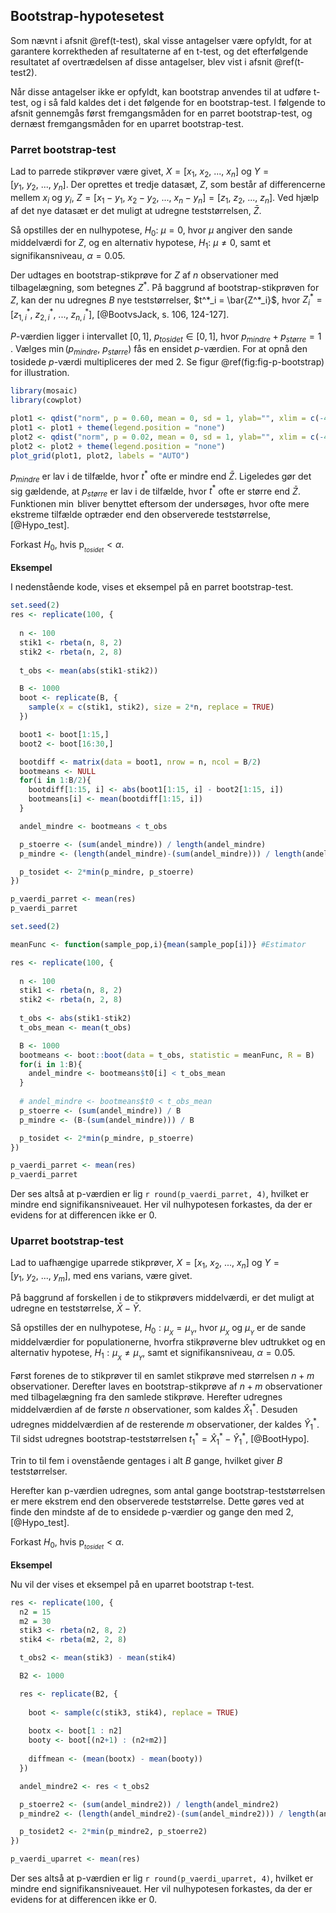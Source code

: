 ## Bootstrap-hypotesetest

Som nævnt i afsnit \@ref(t-test), skal visse antagelser være opfyldt, for at garantere korrektheden af resultaterne af en t-test, og det efterfølgende resultatet af overtrædelsen af disse antagelser, blev vist i afsnit \@ref(t-test2).

<!-- 1. Variablen er kvantitativ. -->
<!-- 2. Stikprøveudtagning er udført med tilfældighed. -->
<!-- 3. Populationen er normalfordelt. -->

Når disse antagelser ikke er opfyldt, kan bootstrap anvendes til at udføre t-test, og i så fald kaldes det i det følgende for en bootstrap-test. I følgende to afsnit gennemgås først fremgangsmåden for en parret bootstrap-test, og dernæst fremgangsmåden for en uparret bootstrap-test.

### Parret bootstrap-test

Lad to parrede stikprøver være givet, $X=[x_{1},~x_{2},~...,~x_{n}]$ og $Y=[y_{1},~y_{2},~...,~y_{n}]$.
Der oprettes et tredje datasæt, $Z$, som består af differencerne mellem $x_i$ og $y_i$, $Z = [x_1-y_1,~ x_2-y_2,~...,~x_n-y_n] = [z_1,~z_2,~...,~z_n]$. Ved hjælp af det nye datasæt er det muligt at udregne teststørrelsen, $\bar{Z}$.

Så opstilles der en nulhypotese, $H_0:~\mu = 0$, hvor $\mu$ angiver den sande middelværdi for $Z$, og en alternativ hypotese, $H_1:~\mu\neq 0$, samt et signifikansniveau, $\alpha = 0.05$. 

Der udtages en bootstrap-stikprøve for $Z$ af $n$ observationer med tilbagelægning, som betegnes $Z^*$. På baggrund af bootstrap-stikprøven for $Z$, kan der nu udregnes $B$ nye teststørrelser, $t^*_i = \bar{Z^*_i}$, hvor $Z^*_i = [z^*_{1,i},~z^*_{2,i},~...,~z^*_{n,i}]$, [@BootvsJack, s. 106, 124-127].

_P_-værdien ligger i intervallet $[0,1]$, $p_{tosidet} \in [0,1]$, hvor $p_{mindre} + p_{større} = 1$ . Vælges $\min (p_{mindre}, ~p_{større})$ fås en ensidet _p_-værdien. For at opnå den tosidede _p_-værdi multipliceres der med $2$. Se figur \@ref(fig:fig-p-bootstrap) for illustration.

```r
library(mosaic)
library(cowplot)
```

```r
plot1 <- qdist("norm", p = 0.60, mean = 0, sd = 1, ylab="", xlim = c(-4, 4),  return = c("plot"))
plot1 <- plot1 + theme(legend.position = "none")
plot2 <- qdist("norm", p = 0.02, mean = 0, sd = 1, ylab="", xlim = c(-4, 4), return = c("plot"))
plot2 <- plot2 + theme(legend.position = "none")
plot_grid(plot1, plot2, labels = "AUTO")
```

$p_{mindre}$ er lav i de tilfælde, hvor $t^*$ ofte er mindre end $\bar Z$. Ligeledes gør det sig gældende, at $p_{større}$ er lav i de tilfælde, hvor $t^*$ ofte er større end $\bar Z$. Funktionen $\min$ bliver benyttet eftersom der undersøges, hvor ofte mere ekstreme tilfælde optræder end den observerede teststørrelse, [@Hypo_test].

\begin{align}
p_{_{mindre}} &= \frac{\text{antal gange }\{t^*<\bar{Z}\}}{B} \\
p_{_{større}} &= \frac{\text{antal gange }\{t^*>\bar{Z}\}}{B} \\
p_{_{tosidet}} &= 2 \cdot \text{min}(p_{_{mindre}},~p_{_{større}})
\end{align}

Forkast $H_0$, hvis $\text{p}_{_{tosidet}}<\alpha$.

__Eksempel__

I nedenstående kode, vises et eksempel på en parret bootstrap-test.

```r
set.seed(2)
res <- replicate(100, {
  
  n <- 100
  stik1 <- rbeta(n, 8, 2)
  stik2 <- rbeta(n, 2, 8)
  
  t_obs <- mean(abs(stik1-stik2))

  B <- 1000
  boot <- replicate(B, {
    sample(x = c(stik1, stik2), size = 2*n, replace = TRUE)
  })

  boot1 <- boot[1:15,]
  boot2 <- boot[16:30,]

  bootdiff <- matrix(data = boot1, nrow = n, ncol = B/2)
  bootmeans <- NULL
  for(i in 1:B/2){
    bootdiff[1:15, i] <- abs(boot1[1:15, i] - boot2[1:15, i])
    bootmeans[i] <- mean(bootdiff[1:15, i])
  }

  andel_mindre <- bootmeans < t_obs

  p_stoerre <- (sum(andel_mindre)) / length(andel_mindre)
  p_mindre <- (length(andel_mindre)-(sum(andel_mindre))) / length(andel_mindre)

  p_tosidet <- 2*min(p_mindre, p_stoerre)
})

p_vaerdi_parret <- mean(res)
p_vaerdi_parret
```

```r
set.seed(2)

meanFunc <- function(sample_pop,i){mean(sample_pop[i])} #Estimator

res <- replicate(100, {
  
  n <- 100
  stik1 <- rbeta(n, 8, 2)
  stik2 <- rbeta(n, 2, 8)
  
  t_obs <- abs(stik1-stik2)
  t_obs_mean <- mean(t_obs)

  B <- 1000
  bootmeans <- boot::boot(data = t_obs, statistic = meanFunc, R = B)
  for(i in 1:B){
    andel_mindre <- bootmeans$t0[i] < t_obs_mean
  }
  
  # andel_mindre <- bootmeans$t0 < t_obs_mean
  p_stoerre <- (sum(andel_mindre)) / B
  p_mindre <- (B-(sum(andel_mindre))) / B

  p_tosidet <- 2*min(p_mindre, p_stoerre)
})

p_vaerdi_parret <- mean(res)
p_vaerdi_parret
```

Der ses altså at p-værdien er lig ```r round(p_vaerdi_parret, 4)```, hvilket er mindre end signifikansniveauet. Her vil nulhypotesen forkastes, da der er evidens for at differencen ikke er $0$.

### Uparret bootstrap-test

Lad to uafhængige uparrede stikprøver, $X=[x_{1},~x_{2},~...,~x_{n}]$ og $Y=[y_{1},~y_{2},~...,~y_{m}]$, med ens varians, være givet.

På baggrund af forskellen i de to stikprøvers middelværdi, er det muligt at udregne en teststørrelse, $\bar{X}-\bar{Y}$.

Så opstilles der en nulhypotese, $H_0: \mu_{_X} = \mu_{_Y}$, hvor $\mu_{_X}$ og $\mu_{_Y}$ er de sande middelværdier for populationerne, hvorfra stikprøverne blev udtrukket og en alternativ hypotese, $H_1: \mu_{_X} \neq \mu_{_Y}$, samt et signifikansniveau, $\alpha = 0.05$. 

Først forenes de to stikprøver til en samlet stikprøve med størrelsen $n+m$ observationer. Derefter laves en bootstrap-stikprøve af $n+m$ observationer med tilbagelægning fra den samlede stikprøve. Herefter udregnes middelværdien af de første $n$ observationer, som kaldes $\hat{X}^*_1$. Desuden udregnes middelværdien af de resterende $m$ observationer, der kaldes $\hat{Y}^*_1$. Til sidst udregnes bootstrap-teststørrelsen $t^*_1=\hat{X}^*_1-\hat{Y}^*_1$, [@BootHypo].

Trin to til fem i ovenstående gentages i alt $B$ gange, hvilket giver $B$ teststørrelser. 

Herefter kan p-værdien udregnes, som antal gange bootstrap-teststørrelsen er mere ekstrem end den observerede teststørrelse. Dette gøres ved at finde den mindste af de to ensidede p-værdier og gange den med $2$, [@Hypo_test].

\begin{align}
p_{_{mindre}} &= \frac{\text{antal gange }\{t^*<\bar{Z}\}}{B} \\
p_{_{større}} &= \frac{\text{antal gange }\{t^*>\bar{Z}\}}{B} \\
p_{_{tosidet}} &= 2 \cdot \text{min}(p_{_{mindre}},~p_{_{større}})
\end{align}

Forkast $H_0$, hvis $\text{p}_{_{tosidet}}<\alpha$.

__Eksempel__

Nu vil der vises et eksempel på en uparret bootstrap t-test.

```r
res <- replicate(100, {
  n2 = 15
  m2 = 30
  stik3 <- rbeta(n2, 8, 2)
  stik4 <- rbeta(m2, 2, 8)

  t_obs2 <- mean(stik3) - mean(stik4)

  B2 <- 1000

  res <- replicate(B2, {
  
    boot <- sample(c(stik3, stik4), replace = TRUE)
  
    bootx <- boot[1 : n2]
    booty <- boot[(n2+1) : (n2+m2)]
  
    diffmean <- (mean(bootx) - mean(booty))
  })

  andel_mindre2 <- res < t_obs2

  p_stoerre2 <- (sum(andel_mindre2)) / length(andel_mindre2)
  p_mindre2 <- (length(andel_mindre2)-(sum(andel_mindre2))) / length(andel_mindre2)

  p_tosidet2 <- 2*min(p_mindre2, p_stoerre2)
})

p_vaerdi_uparret <- mean(res)
```

Der ses altså at p-værdien er lig ```r round(p_vaerdi_uparret, 4)```, hvilket er mindre end signifikansniveauet. Her vil nulhypotesen forkastes, da der er evidens for at differencen ikke er $0$.
